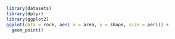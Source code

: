
```r
library(datasets)
library(dplyr)
library(ggplot2)
ggplot(data = rock, aes( x = area, y = shape, size = peri)) + 
  geom_point() 
```